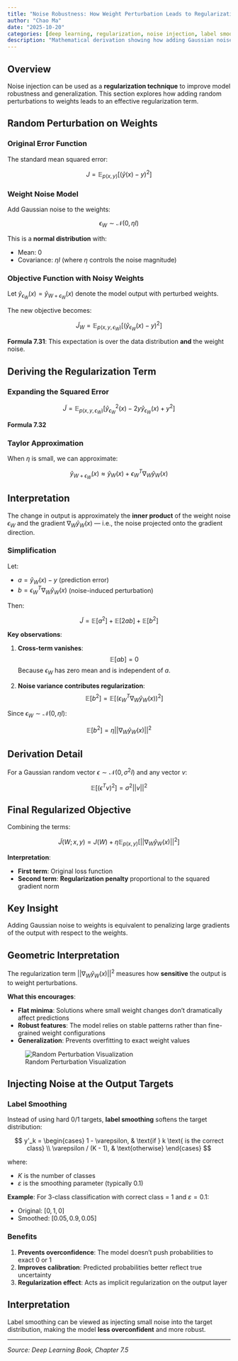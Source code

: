 ```yaml
---
title: "Noise Robustness: How Weight Perturbation Leads to Regularization"
author: "Chao Ma"
date: "2025-10-20"
categories: [deep learning, regularization, noise injection, label smoothing]
description: "Mathematical derivation showing how adding Gaussian noise to weights is equivalent to penalizing large gradients"
---
```


## Overview

Noise injection can be used as a **regularization technique** to improve model robustness and generalization. This section explores how adding random perturbations to weights leads to an effective regularization term.

## Random Perturbation on Weights

### Original Error Function

The standard mean squared error:

$$
J = \mathbb{E}_{p(x,y)} \left[ (\hat{y}(x) - y)^2 \right]
$$

### Weight Noise Model

Add Gaussian noise to the weights:

$$
\epsilon_W \sim \mathcal{N}(0, \eta I)
$$

This is a **normal distribution** with:

- Mean: $0$
- Covariance: $\eta I$ (where $\eta$ controls the noise magnitude)

### Objective Function with Noisy Weights

Let $\hat{y}_{\epsilon_W}(x) = \hat{y}_{W + \epsilon_W}(x)$ denote the model output with perturbed weights.

The new objective becomes:

$$
\tilde{J}_W = \mathbb{E}_{p(x, y, \epsilon_W)} \left[ (\hat{y}_{\epsilon_W}(x) - y)^2 \right]
$$

**Formula 7.31**: This expectation is over the data distribution **and** the weight noise.

## Deriving the Regularization Term

### Expanding the Squared Error

$$
\tilde{J} = \mathbb{E}_{p(x, y, \epsilon_W)} \left[ \hat{y}_{\epsilon_W}^2(x) - 2y \hat{y}_{\epsilon_W}(x) + y^2 \right]
$$

**Formula 7.32**

### Taylor Approximation

When $\eta$ is small, we can approximate:

$$
\hat{y}_{W + \epsilon_W}(x) \approx \hat{y}_W(x) + \epsilon_W^T \nabla_W \hat{y}_W(x)
$$

::: {.callout-note}
## Interpretation

The change in output is approximately the **inner product** of the weight noise $\epsilon_W$ and the gradient $\nabla_W \hat{y}_W(x)$ — i.e., the noise projected onto the gradient direction.
:::

### Simplification

Let:

- $a = \hat{y}_W(x) - y$ (prediction error)
- $b = \epsilon_W^T \nabla_W \hat{y}_W(x)$ (noise-induced perturbation)

Then:

$$
\tilde{J} = \mathbb{E}[a^2] + \mathbb{E}[2ab] + \mathbb{E}[b^2]
$$

**Key observations**:

1. **Cross-term vanishes**:
   $$
   \mathbb{E}[ab] = 0
   $$
   Because $\epsilon_W$ has zero mean and is independent of $a$.

2. **Noise variance contributes regularization**:
   $$
   \mathbb{E}[b^2] = \mathbb{E}\left[(\epsilon_W^T \nabla_W \hat{y}_W(x))^2\right]
   $$

Since $\epsilon_W \sim \mathcal{N}(0, \eta I)$:

$$
\mathbb{E}[b^2] = \eta ||\nabla_W \hat{y}_W(x)||^2
$$

::: {.callout-tip}
## Derivation Detail

For a Gaussian random vector $\epsilon \sim \mathcal{N}(0, \sigma^2 I)$ and any vector $v$:

$$
\mathbb{E}[(\epsilon^T v)^2] = \sigma^2 ||v||^2
$$
:::

## Final Regularized Objective

Combining the terms:

$$
\tilde{J}(W; x, y) = J(W) + \eta \mathbb{E}_{p(x,y)} \left[ ||\nabla_W \hat{y}_W(x)||^2 \right]
$$

**Interpretation**:

- **First term**: Original loss function
- **Second term**: **Regularization penalty** proportional to the squared gradient norm

::: {.callout-important}
## Key Insight

Adding Gaussian noise to weights is equivalent to penalizing large gradients of the output with respect to the weights.
:::

## Geometric Interpretation

The regularization term $||\nabla_W \hat{y}_W(x)||^2$ measures how **sensitive** the output is to weight perturbations.

**What this encourages**:

- **Flat minima**: Solutions where small weight changes don't dramatically affect predictions
- **Robust features**: The model relies on stable patterns rather than fine-grained weight configurations
- **Generalization**: Prevents overfitting to exact weight values

![Random Perturbation Visualization](https://github.com/ickma2311/foundations/raw/main/deep_learning/chapter7/7.5/random_perturbation.png)

## Injecting Noise at the Output Targets

### Label Smoothing

Instead of using hard 0/1 targets, **label smoothing** softens the target distribution:

$$
y'_k =
\begin{cases}
1 - \varepsilon, & \text{if } k \text{ is the correct class} \\
\varepsilon / (K - 1), & \text{otherwise}
\end{cases}
$$

where:

- $K$ is the number of classes
- $\varepsilon$ is the smoothing parameter (typically 0.1)

**Example**: For 3-class classification with correct class = 1 and $\varepsilon = 0.1$:

- Original: $[0, 1, 0]$
- Smoothed: $[0.05, 0.9, 0.05]$

### Benefits

1. **Prevents overconfidence**: The model doesn't push probabilities to exact 0 or 1
2. **Improves calibration**: Predicted probabilities better reflect true uncertainty
3. **Regularization effect**: Acts as implicit regularization on the output layer

::: {.callout-tip}
## Interpretation

Label smoothing can be viewed as injecting small noise into the target distribution, making the model **less overconfident** and more robust.
:::

---

*Source: Deep Learning Book, Chapter 7.5*
